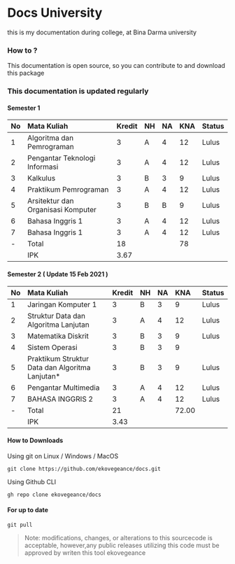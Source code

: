 # Docs University
this is my documentation during college, at Bina Darma university




### How to ?

This documentation is open source, so you can contribute to and download this package

### This documentation is updated regularly

#### Semester 1

| No | Mata Kuliah | Kredit | NH | NA | KNA | Status |
| :--- | :--- | :--- | :--- | :--- | :--- | :--- |
| 1 | Algoritma dan Pemrograman | 3 | A | 4 | 12 | Lulus |
| 2 | Pengantar Teknologi Informasi | 3 | A | 4 | 12 | Lulus |
| 3 | Kalkulus | 3 | B | 3 | 9 | Lulus |
| 4 | Praktikum Pemrograman | 3 | A | 4 | 12 | Lulus |
| 5 | Arsitektur dan Organisasi Komputer | 3 | B | B | 9 | Lulus |
| 6 | Bahasa Inggris 1 | 3 | A | 4 | 12 | Lulus |
| 7 | Bahasa Inggris 1 | 3 | A | 4 | 12 | Lulus |
| - | Total | 18 |  |  | 78 |  |
|  | IPK | 3.67 |  |  |  |  |

#### Semester 2 \( Update 15 Feb 2021 \)

| No | Mata Kuliah | Kredit | NH | NA | KNA | Status |
| :--- | :--- | :--- | :--- | :--- | :--- | :--- |
| 1 | Jaringan Komputer 1 | 3 | B | 3 | 9 | Lulus |
| 2 | Struktur Data dan Algoritma Lanjutan  | 3 | A | 4 | 12 | Lulus |
| 3 | Matematika Diskrit   | 3 | B | 3 | 9 | Lulus |
| 4 | Sistem Operasi | 3 | B | 3 | 9 |  |
| 5 | Praktikum Struktur Data dan Algoritma Lanjutan\* | 3 | B | 3 | 9 | Lulus |
| 6 | Pengantar Multimedia  | 3 | A | 4 | 12 | Lulus |
| 7 | BAHASA INGGRIS 2   | 3 | A | 4 | 12 | Lulus |
| - | Total   | 21 |  |  | 72.00 |  |
|  | IPK | 3.43 |  |  |  |  |

#### How to Downloads

Using git on Linux / Windows / MacOS

```text
git clone https://github.com/ekovegeance/docs.git
```

Using Github CLI

```text
gh repo clone ekovegeance/docs
```

#### For up to date

```text
git pull 
```


> Note: modifications, changes, or alterations to this sourcecode is acceptable, however,any public releases utilizing this code must be approved by writen this tool ekovegeance

